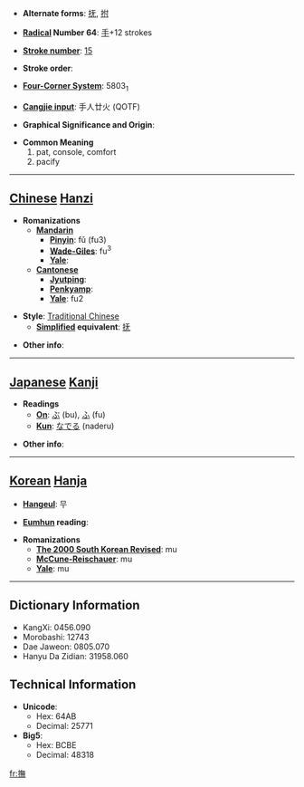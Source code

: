 * '''Alternate forms''': [[抚]], [[拊]]

* '''[[Wiktionary:Chinese radical index| Radical]] Number 64''': [[Wiktionary:Chinese radical index 手|手]]+12 strokes

* '''[[Wiktionary:Chinese total strokes index|Stroke number]]''': [[Wiktionary:Chinese total strokes index 15|15]]

* '''Stroke order''': 

* '''[[Wiktionary:Chinese four corner index|Four-Corner System]]''': 5803<sub>1</sub>

* '''[[Wiktionary:Chinese Cangjie index|Cangjie input]]''': 手人廿火 (QOTF)

* '''Graphical Significance and Origin''': 

* '''Common Meaning'''
*#pat, console, comfort
*# pacify


----

== [[Chinese]] [[Hanzi]] ==

* '''Romanizations'''
** '''[[Mandarin]]'''
*** '''[[Pinyin]]''': fǔ (fu3)
*** '''[[Wade-Giles]]''': fu<sup>3</sup>
*** '''[[Yale]]''': 
** '''[[Cantonese]]'''
*** '''[[Jyutping]]''':
*** '''[[Penkyamp]]''': 
*** '''[[Yale]]''': fu2

* '''Style''': [[Traditional Chinese]] 
** '''[[Simplified Chinese|Simplified]] equivalent''': [[抚]]

* '''Other info''': 

----

== [[Japanese]] [[Kanji]] ==

* '''Readings'''
** '''[[On]]''': [[ぶ]] (bu), [[ふ]] (fu)
** '''[[Kun]]''': [[なでる]] (naderu)

* '''Other info''':  

----

== [[Korean]] [[Hanja]] ==

* '''[[Hangeul]]''': 무

* '''[[Eumhun]] reading''': 

* '''Romanizations'''
** '''[[The 2000 South Korean Revised Romanization|The 2000 South Korean Revised]]''': mu
** '''[[McCune-Reischauer]]''': mu
** '''[[Yale]]''': mu

----

== Dictionary Information ==

* KangXi: 0456.090
* Morobashi: 12743
* Dae Jaweon: 0805.070
* Hanyu Da Zidian: 31958.060

== Technical Information ==

* '''Unicode''':
** Hex: 64AB
** Decimal: 25771
* '''Big5''':
** Hex: BCBE
** Decimal: 48318

[[fr:撫]]